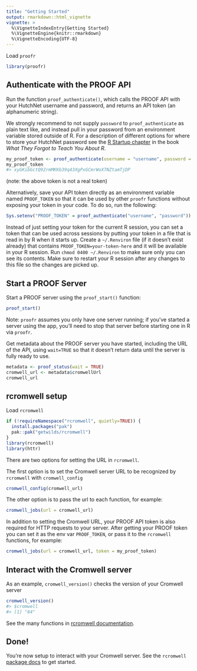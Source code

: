 ```yaml
---
title: "Getting Started"
output: rmarkdown::html_vignette
vignette: >
  %\VignetteIndexEntry{Getting Started}
  %\VignetteEngine{knitr::rmarkdown}
  %\VignetteEncoding{UTF-8}
---
```




Load `proofr`


``` r
library(proofr)
```

## Authenticate with the PROOF API

Run the function `proof_authenticate()`, which calls the PROOF API with your HutchNet username and password, and returns an API token (an alphanumeric string). 

We strongly recommend to not supply `password` to `proof_authenticate` as plain text like, and instead pull in your password from an environment variable stored outside of R. For a description of different options for where to store your HutchNet password see the [R Startup chapter](https://rstats.wtf/r-startup) in the book _What They Forgot to Teach You About R_.

``` r
my_proof_token <- proof_authenticate(username = "username", password = Sys.getenv("HUTCHNET_PWD"))
my_proof_token
#> xyGKibGctQ92rmMKKb39q43XgPxGCmrWoX7NZtamTjDP
```

(note: the above token is not a real token)

Alternatively, save your API token directly as an environment variable named `PROOF_TOKEN` so that it can be used by other `proofr` functions without exposing your token in your code.  To do so, run the following: 


``` r
Sys.setenv("PROOF_TOKEN" = proof_authenticate("username", "password"))
```

Instead of just setting your token for the current R session, you can set a token that can be used across sessions by putting your token in a file that is read in by R when it starts up. Create a `~/.Renviron` file (if it doesn't exist already) that contains `PROOF_TOKEN=your-token-here` and it will be available in your R session. Run `chmod 0400 ~/.Renviron` to make sure only you can see its contents. Make sure to restart your R session after any changes to this file so the changes are picked up.

## Start a PROOF Server

Start a PROOF server using the `proof_start()` function:


``` r
proof_start()
```
Note: `proofr` assumes you only have one server running; if you've started a server using the app, you'll need to stop that server before starting one in R via `proofr`. 

Get metadata about the PROOF server you have started, including the URL of the API, using `wait=TRUE` so that it doesn't return data until the server is fully ready to use.  


``` r
metadata <- proof_status(wait = TRUE)
cromwell_url <- metadata$cromwellUrl
cromwell_url
```

## rcromwell setup

Load  `rcromwell`


``` r
if (!requireNamespace("rcromwell", quietly=TRUE)) {
  install.packages("pak")
  pak::pak("getwilds/rcromwell")
}
library(rcromwell)
library(httr)
```

There are two options for setting the URL in `rcromwell`.

The first option is to set the Cromwell server URL to be recognized by `rcromwell` with `cromwell_config`


``` r
cromwell_config(cromwell_url)
```

The other option is to pass the url to each function, for example:


``` r
cromwell_jobs(url = cromwell_url)
```

In addition to setting the Cromwell URL, your PROOF API token is also required for HTTP requests to your server. After getting your PROOF token you can set it as the env var `PROOF_TOKEN`, or pass it to the `rcromwell` functions, for example:


``` r
cromwell_jobs(url = cromwell_url, token = my_proof_token)
```


## Interact with the Cromwell server

As an example, `cromwell_version()` checks the version of your Cromwell server


``` r
cromwell_version()
#> $cromwell
#> [1] "84"
```

See the many functions in [rcromwell documentation](https://getwilds.org/rcromwell/reference/).

## Done!

You're now setup to interact with your Cromwell server. See the `rcromwell` [package docs](https://getwilds.org/rcromwell/) to get started.
